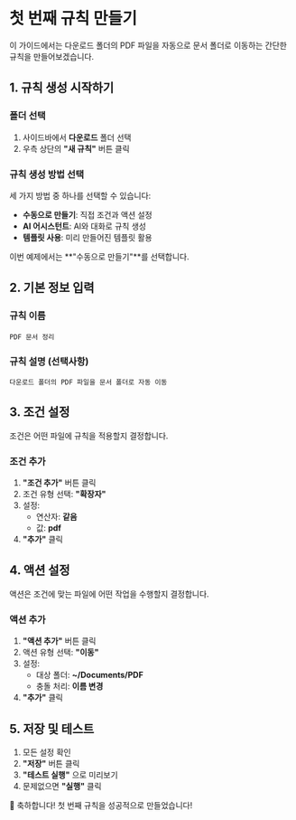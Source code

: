# 첫 번째 규칙 만들기

이 가이드에서는 다운로드 폴더의 PDF 파일을 자동으로 문서 폴더로 이동하는 간단한 규칙을 만들어보겠습니다.

## 1. 규칙 생성 시작하기

### 폴더 선택
1. 사이드바에서 **다운로드** 폴더 선택
2. 우측 상단의 **"새 규칙"** 버튼 클릭

### 규칙 생성 방법 선택
세 가지 방법 중 하나를 선택할 수 있습니다:
- **수동으로 만들기**: 직접 조건과 액션 설정
- **AI 어시스턴트**: AI와 대화로 규칙 생성
- **템플릿 사용**: 미리 만들어진 템플릿 활용

이번 예제에서는 **"수동으로 만들기"**를 선택합니다.

## 2. 기본 정보 입력

### 규칙 이름
```
PDF 문서 정리
```

### 규칙 설명 (선택사항)
```
다운로드 폴더의 PDF 파일을 문서 폴더로 자동 이동
```

## 3. 조건 설정

조건은 어떤 파일에 규칙을 적용할지 결정합니다.

### 조건 추가
1. **"조건 추가"** 버튼 클릭
2. 조건 유형 선택: **"확장자"**
3. 설정:
   - 연산자: **같음**
   - 값: **pdf**
4. **"추가"** 클릭

## 4. 액션 설정

액션은 조건에 맞는 파일에 어떤 작업을 수행할지 결정합니다.

### 액션 추가
1. **"액션 추가"** 버튼 클릭
2. 액션 유형 선택: **"이동"**
3. 설정:
   - 대상 폴더: **~/Documents/PDF**
   - 충돌 처리: **이름 변경**
4. **"추가"** 클릭

## 5. 저장 및 테스트

1. 모든 설정 확인
2. **"저장"** 버튼 클릭
3. **"테스트 실행"** 으로 미리보기
4. 문제없으면 **"실행"** 클릭

🎉 축하합니다! 첫 번째 규칙을 성공적으로 만들었습니다!